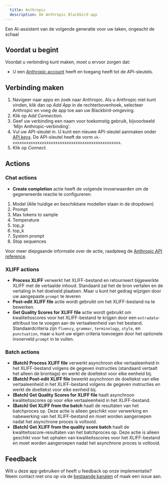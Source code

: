 ```yaml
---
  title: Anthropic
  description: De Anthropic Blackbird app
---
```


<LinkCard title="View on Github" target="_blank" href="https://github.com/bb-io/Anthropic" icon="github" />

Een AI-assistent van de volgende generatie voor uw taken, ongeacht de schaal

## Voordat u begint

Voordat u verbinding kunt maken, moet u ervoor zorgen dat:

- U een [Anthropic account](https://console.anthropic.com) heeft en toegang heeft tot de API-sleutels.

## Verbinding maken

1. Navigeer naar apps en zoek naar Anthropic. Als u Anthropic niet kunt vinden, klik dan op _Add App_ in de rechterbovenhoek, selecteer Anthropic en voeg de app toe aan uw Blackbird-omgeving.
2. Klik op _Add Connection_.
3. Geef uw verbinding een naam voor toekomstig gebruik, bijvoorbeeld 'Mijn Anthropic-verbinding'.
4. Vul uw API-sleutel in. U kunt een nieuwe API-sleutel aanmaken onder [API keys](https://console.anthropic.com/account/keys). De API-sleutel heeft de vorm `sk-xxxxxxxxxxxxxxxxxxxxxxxxxxxxxxxxxxxxxxxxxxxxxxxx`.
5. Klik op _Connect_.

## Actions

### Chat actions

- **Create completion** actie heeft de volgende invoerwaarden om de gegenereerde reactie te configureren:
1. Model (Alle huidige en beschikbare modellen staan in de dropdown)
2. Prompt
3. Max tokens to sample
4. Temperature
5. top_p
6. top_k
7. System prompt 
8. Stop sequences

Voor meer diepgaande informatie over de actie, raadpleeg de [Anthropic API reference](https://docs.anthropic.com/claude/docs).

### XLIFF actions

- **Process XLIFF** verwerkt het XLIFF-bestand en retourneert bijgewerkte XLIFF met de vertaalde inhoud. Standaard zal het de bron vertalen en de vertaling in het doelveld plaatsen. Maar u kunt het gedrag wijzigen door uw aangepaste `prompt` te leveren
- **Post-edit XLIFF file** actie wordt gebruikt om het XLIFF-bestand na te bewerken.
- **Get Quality Scores for XLIFF file** actie wordt gebruikt om kwaliteitsscores voor het XLIFF-bestand te krijgen door een `extradata`-attribuut toe te voegen aan de vertaaleenheid van het bestand. Standaardcriteria zijn `fluency`, `grammar`, `terminology`, `style`, en `punctuation`, maar u kunt uw eigen criteria toevoegen door het optionele invoerveld `prompt` in te vullen.

### Batch actions

- **(Batch) Process XLIFF file** verwerkt asynchroon elke vertaaleenheid in het XLIFF-bestand volgens de gegeven instructies (standaard vertaalt het alleen de brontags) en werkt de doeltekst voor elke eenheid bij.
- **(Batch) Post-edit XLIFF file** bewerkt asynchroon de doeltekst van elke vertaaleenheid in het XLIFF-bestand volgens de gegeven instructies en werkt de doeltekst voor elke eenheid bij.
- **(Batch) Get Quality Scores for XLIFF file** haalt asynchroon kwaliteitsscores op voor elke vertaaleenheid in het XLIFF-bestand.
- **(Batch) Get XLIFF from the batch** haalt de resultaten van het batchproces op. Deze actie is alleen geschikt voor verwerking en nabewerking van het XLIFF-bestand en moet worden aangeroepen nadat het asynchrone proces is voltooid.
- **(Batch) Get XLIFF from the quality score batch** haalt de kwaliteitsscore-resultaten van het batchproces op. Deze actie is alleen geschikt voor het ophalen van kwaliteitsscores voor het XLIFF-bestand en moet worden aangeroepen nadat het asynchrone proces is voltooid.

## Feedback

Wilt u deze app gebruiken of heeft u feedback op onze implementatie? Neem contact met ons op via de [bestaande kanalen](https://www.blackbird.io/) of maak een issue aan.